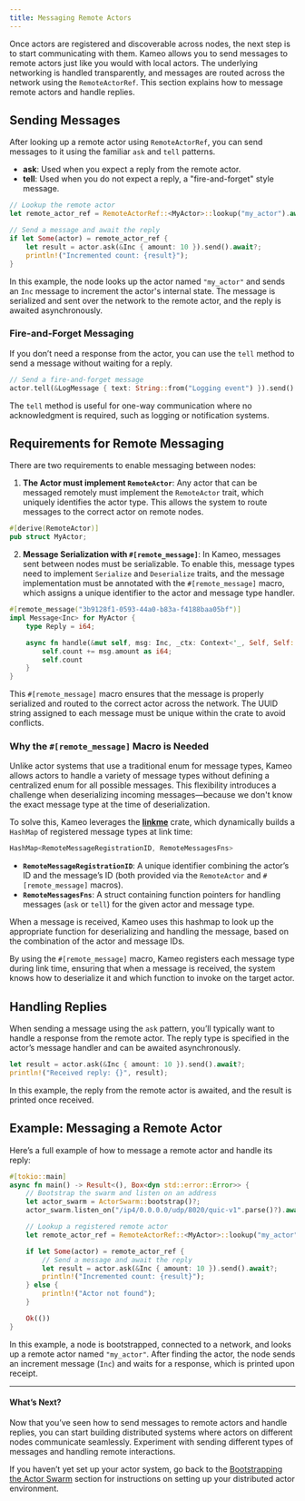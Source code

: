 ```yaml
---
title: Messaging Remote Actors
---
```


Once actors are registered and discoverable across nodes, the next step is to start communicating with them. Kameo allows you to send messages to remote actors just like you would with local actors. The underlying networking is handled transparently, and messages are routed across the network using the `RemoteActorRef`. This section explains how to message remote actors and handle replies.

## Sending Messages

After looking up a remote actor using `RemoteActorRef`, you can send messages to it using the familiar `ask` and `tell` patterns.

- **ask**: Used when you expect a reply from the remote actor.
- **tell**: Used when you do not expect a reply, a "fire-and-forget" style message.

```rust
// Lookup the remote actor
let remote_actor_ref = RemoteActorRef::<MyActor>::lookup("my_actor").await?;

// Send a message and await the reply
if let Some(actor) = remote_actor_ref {
    let result = actor.ask(&Inc { amount: 10 }).send().await?;
    println!("Incremented count: {result}");
}
```

In this example, the node looks up the actor named `"my_actor"` and sends an `Inc` message to increment the actor's internal state. The message is serialized and sent over the network to the remote actor, and the reply is awaited asynchronously.

### Fire-and-Forget Messaging

If you don’t need a response from the actor, you can use the `tell` method to send a message without waiting for a reply.

```rust
// Send a fire-and-forget message
actor.tell(&LogMessage { text: String::from("Logging event") }).send().await?;
```

The `tell` method is useful for one-way communication where no acknowledgment is required, such as logging or notification systems.

## Requirements for Remote Messaging

There are two requirements to enable messaging between nodes:

1. **The Actor must implement `RemoteActor`**: Any actor that can be messaged remotely must implement the `RemoteActor` trait, which uniquely identifies the actor type. This allows the system to route messages to the correct actor on remote nodes.

```rust
#[derive(RemoteActor)]
pub struct MyActor;
```

2. **Message Serialization with `#[remote_message]`**: In Kameo, messages sent between nodes must be serializable. To enable this, message types need to implement `Serialize` and `Deserialize` traits, and the message implementation must be annotated with the `#[remote_message]` macro, which assigns a unique identifier to the actor and message type handler.

```rust
#[remote_message("3b9128f1-0593-44a0-b83a-f4188baa05bf")]
impl Message<Inc> for MyActor {
    type Reply = i64;

    async fn handle(&mut self, msg: Inc, _ctx: Context<'_, Self, Self::Reply>) -> Self::Reply {
        self.count += msg.amount as i64;
        self.count
    }
}
```

This `#[remote_message]` macro ensures that the message is properly serialized and routed to the correct actor across the network. The UUID string assigned to each message must be unique within the crate to avoid conflicts.

### Why the `#[remote_message]` Macro is Needed

Unlike actor systems that use a traditional enum for message types, Kameo allows actors to handle a variety of message types without defining a centralized enum for all possible messages. This flexibility introduces a challenge when deserializing incoming messages—because we don't know the exact message type at the time of deserialization.

To solve this, Kameo leverages the [**linkme**](https://crates.io/crates/linkme) crate, which dynamically builds a `HashMap` of registered message types at link time:

```rust
HashMap<RemoteMessageRegistrationID, RemoteMessagesFns>
```

- **`RemoteMessageRegistrationID`**: A unique identifier combining the actor’s ID and the message’s ID (both provided via the `RemoteActor` and `#[remote_message]` macros).
- **`RemoteMessagesFns`**: A struct containing function pointers for handling messages (`ask` or `tell`) for the given actor and message type.

When a message is received, Kameo uses this hashmap to look up the appropriate function for deserializing and handling the message, based on the combination of the actor and message IDs.

By using the `#[remote_message]` macro, Kameo registers each message type during link time, ensuring that when a message is received, the system knows how to deserialize it and which function to invoke on the target actor.

## Handling Replies

When sending a message using the `ask` pattern, you’ll typically want to handle a response from the remote actor. The reply type is specified in the actor’s message handler and can be awaited asynchronously.

```rust
let result = actor.ask(&Inc { amount: 10 }).send().await?;
println!("Received reply: {}", result);
```

In this example, the reply from the remote actor is awaited, and the result is printed once received.

## Example: Messaging a Remote Actor

Here’s a full example of how to message a remote actor and handle its reply:

```rust
#[tokio::main]
async fn main() -> Result<(), Box<dyn std::error::Error>> {
    // Bootstrap the swarm and listen on an address
    let actor_swarm = ActorSwarm::bootstrap()?;
    actor_swarm.listen_on("/ip4/0.0.0.0/udp/8020/quic-v1".parse()?).await?;

    // Lookup a registered remote actor
    let remote_actor_ref = RemoteActorRef::<MyActor>::lookup("my_actor").await?;

    if let Some(actor) = remote_actor_ref {
        // Send a message and await the reply
        let result = actor.ask(&Inc { amount: 10 }).send().await?;
        println!("Incremented count: {result}");
    } else {
        println!("Actor not found");
    }

    Ok(())
}
```

In this example, a node is bootstrapped, connected to a network, and looks up a remote actor named `"my_actor"`. After finding the actor, the node sends an increment message (`Inc`) and waits for a response, which is printed upon receipt.

---

#### What’s Next?

Now that you’ve seen how to send messages to remote actors and handle replies, you can start building distributed systems where actors on different nodes communicate seamlessly. Experiment with sending different types of messages and handling remote interactions.

If you haven’t yet set up your actor system, go back to the [Bootstrapping the Actor Swarm](/distributed-actors/bootstrapping-actor-swarm) section for instructions on setting up your distributed actor environment.
